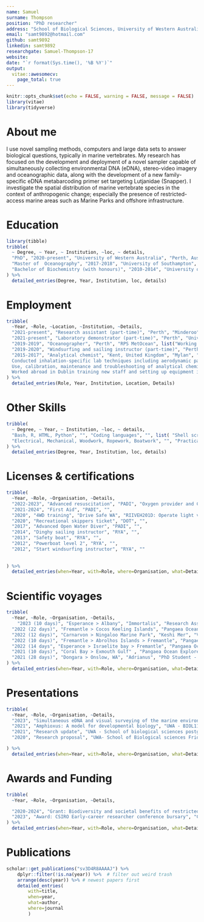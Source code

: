 ```yaml
---
name: Samuel    
surname: Thompson
position: "PhD researcher"
address: "School of Biological Sciences, University of Western Australia"
email: "samt9892@hotmail.com"
github: samt9892
linkedin: samt9892
researchgate: Samuel-Thompson-17
website: 
date: "`r format(Sys.time(), '%B %Y')`"
output: 
  vitae::awesomecv:
    page_total: true
---
```


```r
knitr::opts_chunk$set(echo = FALSE, warning = FALSE, message = FALSE)
library(vitae)
library(tidyverse)
```

# About me

I use novel sampling methods, computers and large data sets to answer biological questions, typically in marine vertebrates. My research has focused on the development and deployment of a novel sampler capable of simultaneously collecting environmental DNA (eDNA), stereo-video imagery and oceanographic data, along with the development of a new family-specific eDNA metabarcoding primer set targeting Lutjanidae (Snapper). I investigate the spatial distribution of marine vertebrate species in the context of anthropogenic change; especially the presence of restricted-access marine areas such as Marine Parks and offshore infrastructure.

# Education

```r
library(tibble)
tribble(
  ~ Degree, ~ Year, ~ Institution, ~loc, ~ details,
  "PhD", "2020-present", "University of Western Australia", "Perth, Australia", list('eDNA metabarcoding PhD with the Marine Ecology Fisheries Research Group and the Jarman lab', 'Developed a sampling system capable of collecting 360-degree stereo-video, water samples and oceanographic data at depths up to 600m', 'Designed a family-specific metabarcoding primer set for Lutjanidae (snapper)', 'Worked extensively with industry (BHP)'), 
  "Master of  Oceanography", "2017-2018", "University of Southampton", "Southampton, United Kingdom", list('Studied all forms of oceanography with a focus on biological oceanography and deep-sea ecology', 'In my research project I worked on characterising deep-sea megafauna of the Kiribati region using a towed camera system (published in Frontiers in Marine Science 2019)'),
  "Bachelor of Biochemistry (with honours)", "2010-2014", "University of Kent", "Kent, United Kingdom", list('Studied general life sciences with a focus on microbiology/genetics', 'In my final project I worked on genome duplication events in the marine chordate Amphioxus'),
) %>% 
  detailed_entries(Degree, Year, Institution, loc, details)
```

# Employment

```r
tribble(
  ~Year, ~Role, ~Location, ~Institution, ~Details,
  "2021-present", "Research assistant (part-time)", "Perth", "Minderoo", list("Research assistant with the Minderoo OceanOmics team during offshore expeditions", "Working onboard the Pangaea Ocean Explorer, conducting eDNA sampling, extraction, amplification, purification and sequencing", "Has provided me with a unique opportunity to conduct end-to-end sampling to sequencing on an offshore vessel"),
  "2021-present", "Laboratory demonstrator (part-time)", "Perth", "University of Western Australia", list("BIOL1131: Plant and Animal Biology", "Laboratory demonstrator and tutor for both face-to-face and online delivery formats", "Marker for marine component", "Guest Lecturer: Amphioxus: A model for developmental biology"),
  "2019-2019", "Oceanographer", "Perth", "RPS MetOcean", list("Working in the data resources department", "Work processing, QCing and interpreting  large oceanographic datasets through a linux environment and the command line", "Data from instruments including: ADCPs, CTDs, LIDAR buoys, Wave rider buoys"),
  "2019-2020", "Windsurfing and sailing instructor (part-time)", "Perth", "Royal Perth Yacht Club", list("Working as a dual qualified windsurfing and sailing instructor at a prestigious Perth yacht club", "Delivering both practical and theoretical lessons to groups of all ages and abilities ranging from age 8 up to 70"),
  "2015-2017", "Analytical chemist", "Kent, United Kingdom", "Mylan", "Key R&D team member during the ANDA submission to the FDA for a generic Advair drug product.
  Conducted inhalation-specific lab techniques including aerodynamic particle size distribution, dissolution and emitted dose testing.
  Use, calibration, maintenance and troubleshooting of analytical chemistry instrumentation including HPLC and Raman spectrometers.
  Worked abroad in Dublin training new staff and setting up equipment in a new, purpose built QC lab for Mylan's European inhalation manufacturing facility"
) %>% 
  detailed_entries(Role, Year, Institution, Location, Details)
```


# Other Skills

```r
tribble(
  ~ Degree, ~ Year, ~ Institution, ~loc, ~ details,
  "Bash, R, HTML, Python", "", "Coding languages", "", list( "Shell scripting; building and running pipelines for processing large bioinformatic and oceanographic datasets via command-line", "Highly proficient with the configuration and operation of both native and virtual Linux environments (WSL2)", "Familiar with wide variety of R packages, especially for ecological statistics and spatial analysis", "Highly familiar with version control systems: Git and Docker", "Have my own hardcoded website written in HTML and styled using CSS"),
  "Electrical, Mechanical, Woodwork, Ropework, Boatwork", "", "Practical Skills", "", list("Highly proficient at building and troubleshooting 12v automotive and marine systems", "Highly proficient at troubleshooting software/hardware related PC issues; I have built multiple desktop PCs and completed many initial OS installs and setups using various windows and linux distributions",  "Intermediate mechanical knowledge; especially 4x4 and diesel automotive systems", "Basic carpentry and joinery skills from building multiple campervans", "Basic ropework / winch skills", "I have participated >1000 deployments of various marine sampling equipment on a variety of vessel types from the Southampton Solent to the Southern Ocean")
) %>% 
  detailed_entries(Degree, Year, Institution, loc, details)
```

# Licenses & certifications

```r
tribble(
  ~Year, ~Role, ~Organisation, ~Details,
  "2022-2023", "Advanced resuscitation", "PADI", "Oxygen provider and CPR",
  "2021-2024", "First Aid", "PADI", "",
  "2020", "4WD training", "Drive Safe WA", "RIIVEH201D: Operate light vehicle, TLIC1051: Operate Commerical Vehicle, TLIC2025: Operate four wheel drive vehicle, TLIF2010: Apply fatigue management strategies, RIIVEH305E: Drive and recover a four wheel drive vehicle, PMASUP236: Operate vehicles in the field",
  "2020", "Recreational skippers ticket", "DOT", "",
  "2017", "Advanced Open Water Diver", "PADI", "",
  "2014", "Dinghy sailing instructor", "RYA", "",
  "2013", "Safety boat", "RYA", "",
  "2012", "Powerboat level 2", "RYA", "",
  "2012", "Start windsurfing instructor", "RYA", ""
    
  
) %>% 
  detailed_entries(when=Year, with=Role, where=Organisation, what=Details)
```

# Scientific voyages
```r
tribble(
  ~Year, ~Role, ~Organisation, ~Details,
    "2023 (10 days)", "Esperance > Albany", "Immortalis", "Research Assistant - Minderoo OceanOmics",
  "2022 (22 days)", "Fremantle > Cocos Keeling Islands", "Pangaea Ocean Explorer", "Research Assistant - Minderoo OceanOmics",
  "2022 (12 days)", "Carnarvon > Ningaloo Marine Park", "Keshi Mer", "Voyage lead - UWA Marine Ecology Group. Surveying paleocoastline features with stereo-BRUVs, novel samplers, CTD and eDNA",
  "2022 (10 days)", "Fremantle > Abrolhos Islands > Fremantle", "Pangaea Ocean Explorer", "Research Assistant - Minderoo OceanOmics",
  "2022 (14 days", "Esperance > Israelite bay > Fremantle", "Pangaea Ocean Explorer", "Research Assistant - Minderoo OceanOmics",
  "2021 (10 days)", "Coral Bay > Exmouth Gulf" , "Pangaea Ocean Explorer", "Research Assistant - Minderoo OceanOmics",
  "2021 (28 days)", "Dongara > Onslow, WA", "Adrianus", "PhD Student - UWA Marine Ecology group surveying Marine Parks, proposed park zones and offshore oil and gas infrastructure using stereo-BRUVs, novel samplers, CTD and eDNA",
) %>% 
  detailed_entries(when=Year, with=Role, where=Organisation, what=Details)
```
# Presentations

```r
tribble(
  ~Year, ~Role, ~Organisation, ~Details,
  "2023", "Simultaneous eDNA and visual surveying of the marine environment", "Australia and New Zealand eDNA conference", "ECR presenter",
  "2021", "Amphioxus: A model for developmental biology", "UWA - BIOL1131: Plant and Animal Biology", "Guest Lecturer",
  "2021", "Research update", "UWA - School of biological sciences postgraduate retreat", "Student presenter",
  "2020", "Research proposal", "UWA- School of Biological sciences Friday seminar series", "PhD research proposal"

) %>% 
  detailed_entries(when=Year, with=Role, where=Organisation, what=Details)
```

# Awards and Funding

```r
tribble(
  ~Year, ~Role, ~Organisation, ~Details,

  "2020-2024", "Grant: Biodiversity and societal benefits of restricted access marine areas", "BHP/UWA", "With Prof. Julian Partridge, Prof. Simon Jarman, Prof. Gary Kendrick, Dr. Tim Langlois, Dr Matt Navarro. Total funding: AUSD 666,524.",
  "2023", "Award: CSIRO Early-career researcher conference bursary", "CSIRO", "Grant to attend the 2023 Australia and New Zealand eDNA conference in Hobart. Total funding: AUSD 600"
) %>% 
  detailed_entries(when=Year, with=Role, where=Organisation, what=Details)
```

# Publications

```r
scholar::get_publications("sv3D4R8AAAAJ") %>% 
    dplyr::filter(!is.na(year)) %>%  # filter out weird trash
    arrange(desc(year)) %>% # newest papers first
    detailed_entries(
        with=title,
        when=year,
        what=author,
        where=journal
        )
```
